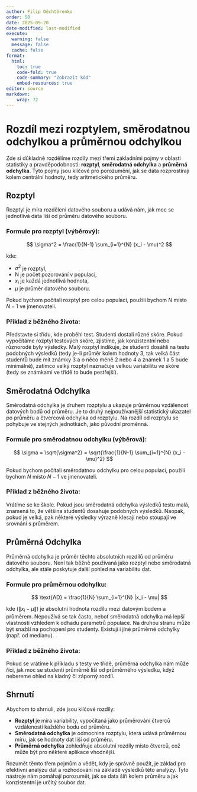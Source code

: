 ```yaml
---
author: Filip Děchtěrenko
order: 50
date: 2025-09-20
date-modified: last-modified
execute:
  warning: false
  message: false
  cache: false
format:
  html:
    toc: true
    code-fold: true
    code-summary: "Zobrazit kód"
    embed-resources: true
editor: source
markdown:
    wrap: 72
---
```


# Rozdíl mezi rozptylem, směrodatnou odchylkou a průměrnou odchylkou

Zde si důkladně rozdělíme rozdíly mezi třemi základními pojmy v oblasti statistiky a pravděpodobnosti: **rozptyl**, **směrodatná odchylka** a **průměrná odchylka**. Tyto pojmy jsou klíčové pro porozumění, jak se data rozprostírají kolem centrální hodnoty, tedy aritmetického průměru.

## Rozptyl

Rozptyl je míra rozdělení datového souboru a udává nám, jak moc se jednotlivá data liší od průměru datového souboru.

### Formule pro rozptyl (výběrový):

$$
\sigma^2 = \frac{1}{N-1} \sum_{i=1}^{N} (x_i - \mu)^2
$$

kde: 

- $\sigma^2$ je rozptyl, 
- N je počet pozorování v populaci,
- $x_i$ je každá jednotlivá hodnota, 
- $\mu$ je průměr datového souboru.

Pokud bychom počítali rozptyl pro celou populaci, použili bychom $N$ místo $N-1$ ve jmenovateli.

### Příklad z běžného života:

Představte si třídu, kde proběhl test. Studenti dostali různé skóre. Pokud vypočítáme rozptyl testových skóre, zjistíme, jak konzistentní nebo různorodé byly výsledky. Malý rozptyl indikuje, že studenti dosáhli na testu podobných výsledků (tedy je-li průměr kolem hodnoty 3, tak velká část studentů bude mít známky 3 a o něco méně 2 nebo 4 a známek 1 a 5 bude minimálně), zatímco velký rozptyl naznačuje velkou variabilitu ve skóre (tedy se známkami ve třídě to bude pestřejší).

## Směrodatná Odchylka

Směrodatná odchylka je druhem rozptylu a ukazuje průměrnou vzdálenost datových bodů od průměru. Je to druhý nejpoužívanější statistický ukazatel po průměru a čtvercová odchylka od rozptylu. Na rozdíl od rozptylu se pohybuje ve stejných jednotkách, jako původní proměnná.

### Formule pro směrodatnou odchylku (výběrová):

$$
\sigma = \sqrt{\sigma^2} = \sqrt{\frac{1}{N-1} \sum_{i=1}^{N} (x_i - \mu)^2}
$$

Pokud bychom počítali směrodatnou odchylku pro celou populaci, použili bychom $N$ místo $N-1$ ve jmenovateli.

### Příklad z běžného života:

Vrátíme se ke škole. Pokud jsou směrodatná odchylka výsledků testu malá, znamená to, že většina studentů dosahuje podobných výsledků. Naopak, pokud je velká, pak některé výsledky výrazně klesají nebo stoupají ve srovnání s průměrem.

## Průměrná Odchylka

Průměrná odchylka je průměr těchto absolutních rozdílů od průměru datového souboru. Není tak běžně používaná jako rozptyl nebo směrodatná odchylka, ale stále poskytuje další pohled na variabilitu dat.

### Formule pro průměrnou odchylku:

$$
\text{AD} = \frac{1}{N} \sum_{i=1}^{N} |x_i - \mu|
$$

kde ($\|x_i - \mu\|$) je absolutní hodnota rozdílu mezi datovým bodem a průměrem. Nepoužívá se tak často, neboť směrodatná odchylka má lepší vlastnosti vzhledem k odhadu parametrů populace. Na druhou stranu může být snažší na pochopení pro studenty. Existují i jiné průměrné odchylky (např. od medianu).

### Příklad z běžného života:

Pokud se vrátíme k příkladu s testy ve třídě, průměrná odchylka nám může říci, jak moc se studenti průměrně liší od průměrného výsledku, když nebereme ohled na kladný či záporný rozdíl.

## Shrnutí

Abychom to shrnuli, zde jsou klíčové rozdíly: 

- **Rozptyl** je míra variability, vypočítaná jako průměrování čtverců vzdáleností každého bodu od průměru. 
- **Směrodatná odchylka** je odmocnina rozptylu, která udává průměrnou míru, jak se hodnoty dat liší od průměru. 
- **Průměrná odchylka** zohledňuje absolutní rozdíly místo čtverců, což může být pro některé aplikace vhodnější.

Rozumět těmto třem pojmům a vědět, kdy je správně použít, je základ pro efektivní analýzu dat a rozhodování na základě výsledků této analýzy. Tyto nástroje nám pomáhají porozumět, jak se data šíří kolem průměru a jak konzistentní je určitý soubor dat.
